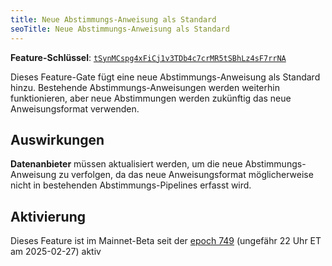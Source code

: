 ```yaml
---
title: Neue Abstimmungs-Anweisung als Standard
seoTitle: Neue Abstimmungs-Anweisung als Standard
---
```


**Feature-Schlüssel**:
[`tSynMCspg4xFiCj1v3TDb4c7crMR5tSBhLz4sF7rrNA`](https://explorer.solana.com/address/tSynMCspg4xFiCj1v3TDb4c7crMR5tSBhLz4sF7rrNA)

Dieses Feature-Gate fügt eine neue Abstimmungs-Anweisung als Standard hinzu.
Bestehende Abstimmungs-Anweisungen werden weiterhin funktionieren, aber neue
Abstimmungen werden zukünftig das neue Anweisungsformat verwenden.

## Auswirkungen

**Datenanbieter** müssen aktualisiert werden, um die neue Abstimmungs-Anweisung
zu verfolgen, da das neue Anweisungsformat möglicherweise nicht in bestehenden
Abstimmungs-Pipelines erfasst wird.

## Aktivierung

Dieses Feature ist im Mainnet-Beta seit der
[epoch 749](https://explorer.solana.com/epoch/748) (ungefähr 22 Uhr ET am
2025-02-27) aktiv
